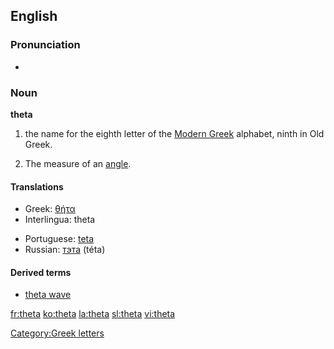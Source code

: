 {{letter_disp2|eta| [[image:Greek_uc_theta.png|39px]][[image:Greek_lc_theta.png|26px]] |iota|θήτα|Θ|θ}}
==English==

===Pronunciation===
*{{audio|en-us-theta.ogg|Audio (US)}}

===Noun===
'''theta'''

# the name for the eighth letter οf the [[Modern Greek]] alphabet, ninth in Old Greek.
# {{mathematics}} The measure of an [[angle]].

====Translations====
{{top}}
*Greek: [[θήτα]] {{n}}
*Interlingua: theta
{{mid}}
*Portuguese: [[teta]] {{m}}
*Russian: [[тэта]] (téta) {{f}}
{{bottom}}

====Derived terms====
*[[theta wave]]

[[Category:Greek letters]]

[[fr:theta]]
[[ko:theta]]
[[la:theta]]
[[sl:theta]]
[[vi:theta]]